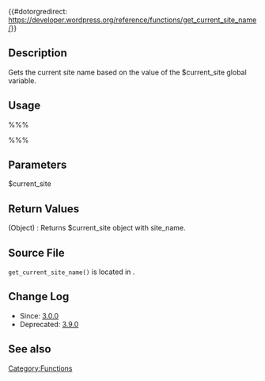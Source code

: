 {{#dotorgredirect: https://developer.wordpress.org/reference/functions/get_current_site_name/}}

{{Deprecated|version=3.9|new_function=get_current_site}}

== Description ==
Gets the current site name based on the value of the $current_site global variable.

== Usage ==
%%%<?php get_current_site_name( $current_site ); ?>%%%

== Parameters ==
$current_site

== Return Values ==
; (Object) : Returns $current_site object with site_name.

== Source File ==

<tt>get_current_site_name()</tt> is located in {{Trac|wp-includes/ms-load.php}}.

== Change Log ==
* Since: [[Version_3.0|3.0.0]]
* Deprecated: [[Version_3.9|3.9.0]]

== See also ==

{{Tag Footer}}
{{Stub}}

[[Category:Functions]]